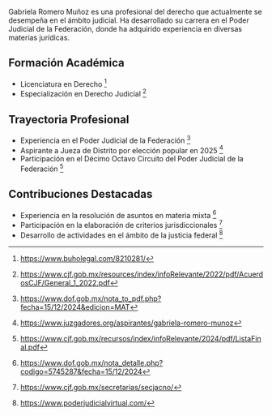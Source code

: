 Gabriela Romero Muñoz es una profesional del derecho que actualmente se desempeña en el ámbito judicial. Ha desarrollado su carrera en el Poder Judicial de la Federación, donde ha adquirido experiencia en diversas materias jurídicas.

## Formación Académica

- Licenciatura en Derecho [^1]
- Especialización en Derecho Judicial [^2]

## Trayectoria Profesional

- Experiencia en el Poder Judicial de la Federación [^3]
- Aspirante a Jueza de Distrito por elección popular en 2025 [^4]
- Participación en el Décimo Octavo Circuito del Poder Judicial de la Federación [^5]

## Contribuciones Destacadas

- Experiencia en la resolución de asuntos en materia mixta [^6]
- Participación en la elaboración de criterios jurisdiccionales [^7]
- Desarrollo de actividades en el ámbito de la justicia federal [^8]

[^1]: https://www.buholegal.com/8210281/
[^2]: https://www.cjf.gob.mx/resources/index/infoRelevante/2022/pdf/AcuerdosCJF/General_1_2022.pdf
[^3]: https://www.dof.gob.mx/nota_to_pdf.php?fecha=15/12/2024&edicion=MAT
[^4]: https://www.juzgadores.org/aspirantes/gabriela-romero-munoz
[^5]: https://www.cjf.gob.mx/recursos/index/infoRelevante/2024/pdf/ListaFinal.pdf
[^6]: https://www.dof.gob.mx/nota_detalle.php?codigo=5745287&fecha=15/12/2024
[^7]: https://www.cjf.gob.mx/secretarias/secjacno/
[^8]: https://www.poderjudicialvirtual.com/
